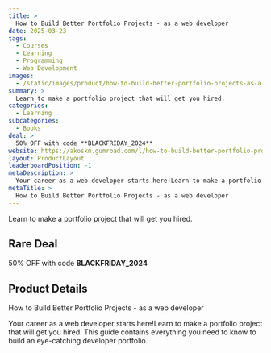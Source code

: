 ```yaml
---
title: >
  How to Build Better Portfolio Projects - as a web developer
date: 2025-03-23
tags:
  - Courses
  - Learning
  - Programming
  - Web Development
images:
  - /static/images/product/how-to-build-better-portfolio-projects-as-a-web-developer/og-image.png
summary: >
  Learn to make a portfolio project that will get you hired.
categories:
  - Learning
subcategories:
  - Books
deal: >
  50% OFF with code **BLACKFRIDAY_2024**
website: https://akoskm.gumroad.com/l/how-to-build-better-portfolio-projects/BLACKFRIDAY_2024
layout: ProductLayout
leaderboardPosition: -1
metaDescription: >
  Your career as a web developer starts here!Learn to make a portfolio project that will get you hired. This guide contains everything you need to know to build an eye-catching developer portfolio.
metaTitle: >
  How to Build Better Portfolio Projects - as a web developer
---
```

Learn to make a portfolio project that will get you hired.

## Rare Deal

50% OFF with code **BLACKFRIDAY_2024**

## Product Details

How to Build Better Portfolio Projects - as a web developer

Your career as a web developer starts here!Learn to make a portfolio project that will get you hired. This guide contains everything you need to know to build an eye-catching developer portfolio.
